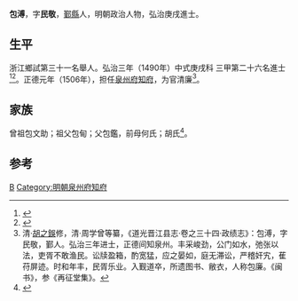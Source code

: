 {{明清人物信息框
| 姓名 = 包溥
| 原名 =
| 圖片名稱= 
| 圖片大小 =
| 圖片說明 = 
| 最高職務 =
| 國家 = 大明 
| 爵位 =
| 籍貫 = 浙江寧波府鄞縣
| 族裔 = 
| 字號 = 
| 諡號 =
| 出生日期 = 生年不詳
| 出生地點 = <!---浙江寧波府鄞縣--->
| 逝世日期 = 卒年不詳 
| 逝世地點 =
| 墓葬 =
| 配偶 = 
| 親屬 = 
| 出身 =
* 弘治三年庚戌科同進士出身
| 經歷 =
| 著作 =  
}}
'''包溥'''，字'''民敬'''，[[鄞縣|鄞縣]]人，明朝政治人物，弘治庚戌進士。

== 生平 ==
浙江鄉試第三十一名舉人。弘治三年（1490年）中式庚戌科<!---會試第一百四十八名--->三甲第二十六名進士<ref>{{Cite book|title=《[[皇明贡举考|皇明贡举考]]》卷五|last=（明）[[张朝瑞|张朝瑞]]|first=|publisher=《续修四库全书》史部第828册|year=|isbn=|location=|pages=}}</ref><ref>{{Cite book|title=贡举志五种 上|last=鲁小俊，江俊伟著|first=|publisher=武汉：武汉大学出版社|year=2009|isbn=978-7-307-07043-1|location=|pages=}}</ref>。正德元年（1506年），担任[[泉州府|泉州府]][[知府|知府]]，为官清廉<ref>清·[[胡之鋘|胡之鋘]]修，清·周学曾等纂，《道光晋江县志·卷之三十四·政绩志》：包溥，字民敬，鄞人。弘治三年进士，正德间知泉州。丰采峻劲，公门如水，弛张以法，吏胥不敢渔民。讼牍盈箱，酌宽猛，应之晏如，庭无滞讼，严稽奸宄，萑苻屏迹。时和年丰，民胥乐业。入觐道卒，所遗图书、敝衣，人称包廉。《闽书》，参《再征堂集》。</ref>。

== 家族 ==
曾祖包文助；祖父包甸；父包鑑，前母何氏；胡氏<ref>{{Cite book|title=天一阁藏明代科举录选刊 登科录 点校本|last=龚延明主编|first=|publisher=宁波出版社|year=2016|isbn=978-7-5526-2320-8|location=宁波|pages=|quote=《天一閣藏明代科舉錄選刊.登科錄》之《弘治三年庚戌科進士登科錄》}}</ref>。

==参考==
{{reflist}}

{{start box}}
{{s-off}}
{{succession box|[[吳晟_(弘治進士)|吳晟]]|[[張津_(明朝)|張津]]|[[泉州府|泉州府]][[知府|知府]]|正德元年-正德三年}}
{{end box}}
{{明朝人物小作品}}
{{弘治三年庚戌科殿試金榜}}
{{DEFAULTSORT:Bao}}
[[Category:鄞县人|B]]
[[Category:明朝泉州府知府|Category:明朝泉州府知府]]